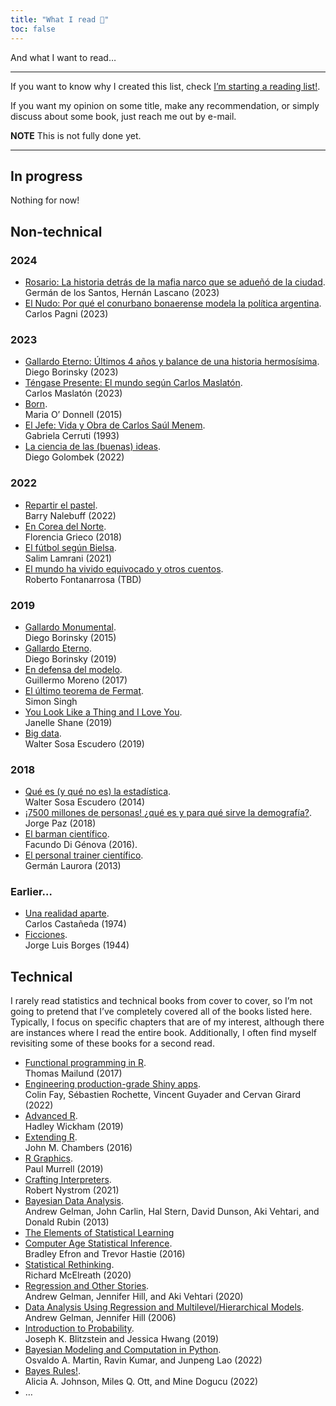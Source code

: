 ```yaml
---
title: "What I read 📖" 
toc: false
---
```


And what I want to read...

---

If you want to know why I created this list, check [I'm starting a reading list!](posts/2024-02-01_starting_a_reading_list/index.qmd).

If you want my opinion on some title, make any recommendation, or simply discuss about some book, just reach me out by e-mail.

**NOTE** This is not fully done yet. 

---

## In progress

Nothing for now!

## Non-technical

### 2024

- [Rosario: La historia detrás de la mafia narco que se adueñó de la ciudad](https://www.penguinlibros.com/ar/biografias/336529-libro-rosario-9789500769815).<br> Germán de los Santos, Hernán Lascano (2023)
- [El Nudo: Por qué el conurbano bonaerense modela la política argentina](https://www.planetadelibros.com/libro-el-nudo/375124).<br> Carlos Pagni (2023)

### 2023

- [Gallardo Eterno: Últimos 4 años y balance de una historia hermosísima](https://www.penguinlibros.com/ar/tiempo-libre/327302-libro-gallardo-eterno-9789877353242).<br> Diego Borinsky (2023)
- [Téngase Presente: El mundo según Carlos Maslatón](https://tienda.planetadelibros.com.ar/products/tengase-presente). <br> Carlos Maslatón (2023)
- [Born](https://www.google.com.ar/books/edition/BORN/ViL8CAAAQBAJ).<br> Maria O' Donnell (2015)
- [El Jefe: Vida y Obra de Carlos Saúl Menem](https://gabrielacerruti.com.ar/portfolio_page/el-jefe-vida-y-obra-de-carlos-saul-menem/). <br> Gabriela Cerruti (1993)
- [La ciencia de las (buenas) ideas](https://sigloxxieditores.com.ar/libro/la-ciencia-de-las-buenas-ideas/). <br> Diego Golombek (2022)

### 2022

- [Repartir el pastel](https://www.google.com.ar/books/edition/Repartir_el_pastel/q5bQEAAAQBAJ). <br> Barry Nalebuff (2022)
- [En Corea del Norte](https://www.penguinlibros.com/ar/economia-politica-y-actualidad/157126-libro-en-corea-del-norte-9789873752964). <br> Florencia Grieco (2018)
- [El fútbol según Bielsa](https://www.penguinlibros.com/ar/tiempo-libre/258875-libro-el-futbol-segun-bielsa-9789877352597). <br> Salim Lamrani (2021)
- [El mundo ha vivido equivocado y otros cuentos](https://www.planetadelibros.com.ar/libro-el-mundo-ha-vivido-equivocado-ne/355260). <br> Roberto Fontanarrosa (TBD)


### 2019

- [Gallardo Monumental](https://www.penguinlibros.com/ar/tiempo-libre/162489-ebook-gallardo-monumental-9789877351248). <br> Diego Borinsky (2015)
- [Gallardo Eterno](https://www.penguinlibros.com/ar/biografias/162765-libro-gallardo-recargado-9789877352221). <br> Diego Borinsky (2019)
- [En defensa del modelo](https://www.penguinlibros.com/ar/economia-politica-y-actualidad/145501-libro-en-defensa-del-modelo-9789500758437). <br> Guillermo Moreno (2017)
- [El último teorema de Fermat](https://www.cianavierailimitada.com/productos/el-ultimo-teorema-de-fermat-simon-singh/). <br> Simon Singh
- [You Look Like a Thing and I Love You](https://books.google.com.ar/books/about/You_Look_Like_a_Thing_and_I_Love_You.html?id=9kOezQEACAAJ). <br> Janelle Shane (2019)
- [Big data](https://www.google.com.ar/books/edition/_/wm7ADwAAQBAJ). <br> Walter Sosa Escudero (2019)

### 2018

- [Qué es (y qué no es) la estadística](https://www.google.com.ar/books/edition/_/lrIDoQEACAAJ). <br> Walter Sosa Escudero (2014)
- [¡7500 millones de personas! ¿qué es y para qué sirve la demografía?](https://sigloxxieditores.com.ar/libro/7500-millones-de-personas/). <br> Jorge Paz (2018)
- [El barman científico](https://sigloxxieditores.com.ar/libro/el-barman-cientifico/). <br> Facundo Di Génova (2016).
- [El personal trainer científico](https://sigloxxieditores.com.ar/libro/el-personal-trainer-cientifico/). <br> Germán Laurora (2013)

### Earlier...

- [Una realidad aparte](https://books.google.com.ar/books/about/Una_realidad_aparte.html?id=Gc9XxgEACAAJ). <br> Carlos Castañeda (1974)
- [Ficciones](https://books.google.com.ar/books?id=LY9dAAAAMAAJ). <br> Jorge Luis Borges (1944)


## Technical

I rarely read statistics and technical books from cover to cover, so I'm not going to 
pretend that I've completely covered all of the books listed here.
Typically, I focus on specific chapters that are of my interest, although there are instances
where I read the entire book. Additionally, I often find myself revisiting some of these
books for a second read.

- [Functional programming in R](https://link.springer.com/book/10.1007/978-1-4842-2746-6).<br> Thomas Mailund (2017)
- [Engineering production-grade Shiny apps](https://www.routledge.com/Engineering-Production-Grade-Shiny-Apps/Fay-Rochette-Guyader-Girard/p/book/9780367466022). <br> Colin Fay, Sébastien Rochette, Vincent Guyader and Cervan Girard (2022)
- [Advanced R](https://www.routledge.com/Advanced-R-Second-Edition/Wickham/p/book/9780815384571). <br> Hadley Wickham (2019)
- [Extending R](https://www.routledge.com/Extending-R/Chambers/p/book/9781498775717). <br> John M. Chambers (2016)
- [R Graphics](https://www.routledge.com/R-Graphics-Third-Edition/Murrell/p/book/9780367780692). <br> Paul Murrell (2019)
- [Crafting Interpreters](https://craftinginterpreters.com/). <br> Robert Nystrom (2021)
- [Bayesian Data Analysis](http://www.stat.columbia.edu/~gelman/book/). <br> Andrew Gelman, John Carlin, Hal Stern, David Dunson, Aki Vehtari, and Donald Rubin (2013)
- [The Elements of Statistical Learning](https://link.springer.com/book/10.1007/978-0-387-84858-7)
- [Computer Age Statistical Inference](https://www.cambridge.org/core/books/computer-age-statistical-inference/E32C1911ED937D75CE159BBD21684D37). <br> Bradley Efron and Trevor Hastie (2016)
- [Statistical Rethinking](https://xcelab.net/rm/statistical-rethinking/). <br> Richard McElreath (2020)
- [Regression and Other Stories](https://www.cambridge.org/highereducation/books/regression-and-other-stories/DD20DD6C9057118581076E54E40C372C#overview). <br> Andrew Gelman, Jennifer Hill, and Aki Vehtari (2020)
- [Data Analysis Using Regression and Multilevel/Hierarchical Models](http://www.stat.columbia.edu/~gelman/arm/). <br> Andrew Gelman, Jennifer Hill (2006)
- [Introduction to Probability](https://www.routledge.com/Introduction-to-Probability-Second-Edition/Blitzstein-Hwang/p/book/9781138369917). <br> Joseph K. Blitzstein and Jessica Hwang (2019)
- [Bayesian Modeling and Computation in Python](https://www.routledge.com/Bayesian-Modeling-and-Computation-in-Python/Martin-Kumar-Lao/p/book/9780367894368). <br> Osvaldo A. Martin, Ravin Kumar, and Junpeng Lao (2022)
- [Bayes Rules!](https://www.routledge.com/Bayes-Rules-An-Introduction-to-Applied-Bayesian-Modeling/Johnson-Ott-Dogucu/p/book/9780367255398). <br> Alicia A. Johnson, Miles Q. Ott, and Mine Dogucu (2022)
- ...
